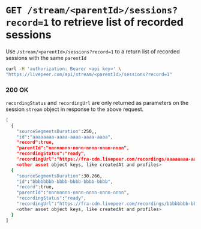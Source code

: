 
<DocsLayout>

# `GET /stream/<parentId>/sessions?record=1` to retrieve list of recorded sessions

Use `/stream/<parentId>/sessions?record=1` to a return list of recorded sessions with the same `parentId`

```bash
curl -H 'authorization: Bearer <api key>' \
"https://livepeer.com/api/stream/<parentId>/sessions?record=1"
```

### 200 OK

`recordingStatus` and `recordingUrl` are only returned as parameters on the session `stream` object in response to the above request.

```bash
[
  {
    "sourceSegmentsDuration":250,,
    "id":"aaaaaaaa-aaaa-aaaa-aaaa-aaaa",
    "record":true,
    "parentId":"nnnnnnnn-nnnn-nnnn-nnnn-nnnn",
    "recordingStatus":"ready",
    "recordingUrl":"https://fra-cdn.livepeer.com/recordings/aaaaaaaa-aaaa-aaaa-aaaa-aaaa/index.m3u8"},
    <other asset object keys, like createdAt and profiles>
  {
    "sourceSegmentsDuration":30.266,
    "id":"bbbbbbbb-bbbb-bbbb-bbbb-bbbb",
    "record":true,
    "parentId":"nnnnnnnn-nnnn-nnnn-nnnn-nnnn",
    "recordingStatus":"ready",
    "recordingUrl":"https://fra-cdn.livepeer.com/recordings/bbbbbbbb-bbbb-bbbb-bbbb-bbbb/index.m3u8",
    <other asset object keys, like createdAt and profiles>
  }
]
```

</DocsLayout>